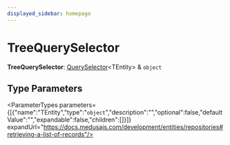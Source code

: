 ```yaml
---
displayed_sidebar: homepage
---
```



# TreeQuerySelector

 **TreeQuerySelector**: [QuerySelector](medusa.QuerySelector.mdx)&#60;TEntity&#62; & `object`

## Type Parameters

<ParameterTypes parameters={[{"name":"TEntity","type":"`object`","description":"","optional":false,"defaultValue":"","expandable":false,"children":[]}]} expandUrl="https://docs.medusajs.com/development/entities/repositories#retrieving-a-list-of-records"/>
